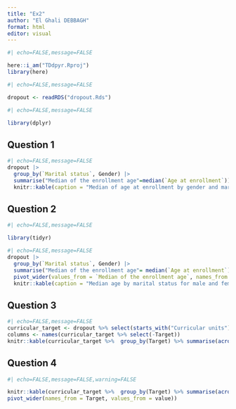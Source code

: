 ```yaml
---
title: "Ex2"
author: "El Ghali DEBBAGH"
format: html
editor: visual
---
```




```r
#| echo=FALSE,message=FALSE

here::i_am("TDdpyr.Rproj")
library(here)
```

```r
#| echo=FALSE,message=FALSE

dropout <- readRDS("dropout.Rds")
```

```r
#| echo=FALSE,message=FALSE

library(dplyr)
```

## Question 1
```r
#| echo=FALSE,message=FALSE
dropout |>
  group_by(`Marital status`, Gender) |>
  summarise("Median of the enrollment age"=median(`Age at enrollment`))|>
  knitr::kable(caption = "Median of age at enrollment by gender and martial status")
```

## Question 2
```r
#| echo=FALSE,message=FALSE

library(tidyr)

#| echo=FALSE,message=FALSE
dropout |>
  group_by(`Marital status`, Gender) |> 
  summarise("Median of the enrollment age"= median(`Age at enrollment`)) |>
  pivot_wider(values_from = `Median of the enrollment age`, names_from = Gender) |>
  knitr::kable(caption = "Median age by marital status for male and female ")
```

## Question 3

```r
#| echo=FALSE,message=FALSE
curricular_target <- dropout %>% select(starts_with("Curricular units"), Target)
columns <- names(curricular_target %>% select(-Target))
knitr::kable(curricular_target %>%  group_by(Target) %>% summarise(across(all_of(columns), mean)), caption= "Mean of Curricular units by Target")
```


## Question 4
```r
#| echo=FALSE,message=FALSE,warning=FALSE

knitr::kable(curricular_target %>%  group_by(Target) %>% summarise(across(columns, mean)) %>% pivot_longer(cols = -Target) %>%
pivot_wider(names_from = Target, values_from = value))
```

